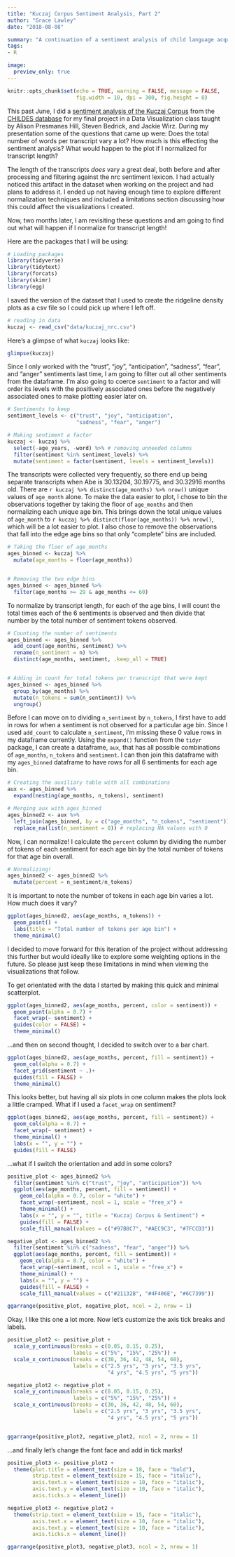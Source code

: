 ```yaml
---
title: "Kuczaj Corpus Sentiment Analysis, Part 2"
author: "Grace Lawley"
date: "2018-08-08"

summary: "A continuation of a sentiment analysis of child language acquisition data using the Kuczaj Corpus from the CHILDES database."
tags:
- R

image:
  preview_only: true
---
```


```r
knitr::opts_chunk$set(echo = TRUE, warning = FALSE, message = FALSE,
                      fig.width = 10, dpi = 300, fig.height = 8)
```


This past June, I did a [sentiment analysis of the Kuczaj Corpus](../../project/kuczaj_pt1/) from the [CHILDES database](https://childes.talkbank.org) for my final project in a Data Visualization class [<i class="fab fa-github"></i>](https://github.com/apreshill/ohsu-basic-stats) [<i class="fas fa-laptop"></i>](https://ohsu-conj620.netlify.com/index.html) taught by Alison Presmanes Hill, Steven Bedrick, and Jackie Wirz. During my presentation some of the questions that came up were: Does the total number of words per transcript vary a lot? How much is this effecting the sentiment analysis? What would happen to the plot if I normalized for transcript length?

The length of the transcripts *does* vary a great deal, both before and after processing and filtering against the nrc sentiment lexicon. I had actually noticed this artifact in the dataset when working on the project and had plans to address it. I ended up not having enough time to explore different normalization techniques and included a limitations section discussing how this could affect the visualizations I created.

Now, two months later, I am revisiting these questions and am going to find out what will happen if I normalize for transcript length!

Here are the packages that I will be using:
```r
# Loading packages
library(tidyverse)
library(tidytext)
library(forcats)
library(skimr)
library(egg)
```

I saved the version of the dataset that I used to create the ridgeline density plots as a csv file so I could pick up where I left off.
```r
# reading in data
kuczaj <- read_csv("data/kuczaj_nrc.csv")     
```

Here's a glimpse of what `kuczaj` looks like:
```r
glimpse(kuczaj)
```

Since I only worked with the "trust", "joy", "anticipation", "sadness", "fear", and "anger" sentiments last time, I am going to filter out all other sentiments from the dataframe.  I'm also going to coerce `sentiment` to a factor and will order its levels with the positively associated ones before the negatively associated ones to make plotting easier later on.

```r
# Sentiments to keep
sentiment_levels <- c("trust", "joy", "anticipation", 
                      "sadness", "fear", "anger")

# Making sentiment a factor
kuczaj <- kuczaj %>% 
  select(-age_years, -word) %>% # removing unneeded columns
  filter(sentiment %in% sentiment_levels) %>% 
  mutate(sentiment = factor(sentiment, levels = sentiment_levels))
```


The transcripts were collected very frequently, so there end up being separate transcripts when Abe is 30.13204, 30.19775, and 30.32916 months old. There are `r kuczaj %>% distinct(age_months) %>% nrow()` unique values of `age_month` alone. To make the data easier to plot, I chose to bin the observations together by taking the floor of `age_months` and then normalizing each unique age bin. This brings down the total unique values of `age_month` to `r kuczaj %>% distinct(floor(age_months)) %>% nrow()`, which will be a lot easier to plot. I also chose to remove the observations that fall into the edge age bins so that only "complete" bins are included.
```r
# Taking the floor of age_months
ages_binned <- kuczaj %>% 
  mutate(age_months = floor(age_months)) 


# Removing the two edge bins
ages_binned <- ages_binned %>% 
  filter(age_months >= 29 & age_months <= 60)
```


To normalize by transcript length, for each of the age bins, I will count the total times each of the 6 sentiments is observed and then divide that number by the total number of sentiment tokens observed.
```r
# Counting the number of sentiments 
ages_binned <- ages_binned %>% 
  add_count(age_months, sentiment) %>% 
  rename(n_sentiment = n) %>% 
  distinct(age_months, sentiment, .keep_all = TRUE)


# Adding in count for total tokens per transcript that were kept
ages_binned <- ages_binned %>% 
  group_by(age_months) %>% 
  mutate(n_tokens = sum(n_sentiment)) %>% 
  ungroup()
```

Before I can move on to dividing `n_sentiment` by `n_tokens`, I first have to add in rows for when a sentiment is not observed for a particular age bin. Since I used `add_count` to calculate `n_sentiment`, I'm missing these 0 value rows in my dataframe currently. Using the `expand()` function from the `tidyr` package, I can create a dataframe, `aux`, that has all possible combinations of `age_months`, `n_tokens` and `sentiment`. I can then join this dataframe with my `ages_binned` dataframe to have rows for all 6 sentiments for each age bin.
```r
# Creating the auxiliary table with all combinations
aux <- ages_binned %>% 
  expand(nesting(age_months, n_tokens), sentiment)

# Merging aux with ages_binned
ages_binned2 <- aux %>% 
  left_join(ages_binned, by = c("age_months", "n_tokens", "sentiment")) %>% 
  replace_na(list(n_sentiment = 0)) # replacing NA values with 0
```

Now, I can normalize! I calculate the `percent` column by dividing the number of tokens of each sentiment for each age bin by the total number of tokens for that age bin overall.
```r
# Normalizing!
ages_binned2 <- ages_binned2 %>% 
  mutate(percent = n_sentiment/n_tokens)
```


It is important to note the number of tokens in each age bin varies a lot. How much does it vary?
```r
ggplot(ages_binned2, aes(age_months, n_tokens)) +
  geom_point() + 
  labs(title = "Total number of tokens per age bin") +
  theme_minimal()
```
I decided to move forward for this iteration of the project without addressing this further but would ideally like to explore some weighting options in the future. So please just keep these limitations in mind when viewing the visualizations that follow.


To get orientated with the data I started by making this quick and minimal scatterplot. 
```r
ggplot(ages_binned2, aes(age_months, percent, color = sentiment)) +
  geom_point(alpha = 0.7) +
  facet_wrap(~ sentiment) +
  guides(color = FALSE) +
  theme_minimal()
```

...and then on second thought, I decided to switch over to a bar chart.
```r
ggplot(ages_binned2, aes(age_months, percent, fill = sentiment)) +
  geom_col(alpha = 0.7) +
  facet_grid(sentiment ~ .)+
  guides(fill = FALSE) +
  theme_minimal()
```

This looks better, but having all six plots in one column makes the plots look a little cramped. What if I used a `facet_wrap` on sentiment?
```r
ggplot(ages_binned2, aes(age_months, percent, fill = sentiment)) +
  geom_col(alpha = 0.7) +
  facet_wrap(~ sentiment) + 
  theme_minimal() +
  labs(x = "", y = "") +
  guides(fill = FALSE)
```

...what if I switch the orientation and add in some colors?
```r
positive_plot <- ages_binned2 %>% 
  filter(sentiment %in% c("trust", "joy", "anticipation")) %>% 
  ggplot(aes(age_months, percent, fill = sentiment)) +
    geom_col(alpha = 0.7, color = "white") +
    facet_wrap(~sentiment, ncol = 1, scale = "free_x") +
    theme_minimal() +
    labs(x = "", y = "", title = "Kuczaj Corpus & Sentiment") +
    guides(fill = FALSE) +
    scale_fill_manual(values = c("#97B8C7", "#AEC9C3", "#7FCCD3")) 

negative_plot <- ages_binned2 %>% 
  filter(sentiment %in% c("sadness", "fear", "anger")) %>% 
  ggplot(aes(age_months, percent, fill = sentiment)) +
    geom_col(alpha = 0.7, color = "white") +
    facet_wrap(~sentiment, ncol = 1, scale = "free_x") +
    theme_minimal() +
    labs(x = "", y = "") +
    guides(fill = FALSE) +
    scale_fill_manual(values = c("#21132B", "#4F406E", "#6C7399"))

ggarrange(positive_plot, negative_plot, ncol = 2, nrow = 1)
```

Okay, I like this one a lot more. Now let's customize the axis tick breaks and labels. 
```r
positive_plot2 <- positive_plot +
  scale_y_continuous(breaks = c(0.05, 0.15, 0.25),
                     labels = c("5%", "15%", "25%")) +
  scale_x_continuous(breaks = c(30, 36, 42, 48, 54, 60),
                     labels = c("2.5 yrs", "3 yrs", "3.5 yrs", 
                                "4 yrs", "4.5 yrs", "5 yrs")) 

negative_plot2 <- negative_plot +
  scale_y_continuous(breaks = c(0.05, 0.15, 0.25),
                     labels = c("5%", "15%", "25%")) +
  scale_x_continuous(breaks = c(30, 36, 42, 48, 54, 60),
                     labels = c("2.5 yrs", "3 yrs", "3.5 yrs", 
                                "4 yrs", "4.5 yrs", "5 yrs")) 


ggarrange(positive_plot2, negative_plot2, ncol = 2, nrow = 1)
```


...and finally let's change the font face and add in tick marks! 
```r
positive_plot3 <- positive_plot2 +
  theme(plot.title = element_text(size = 18, face = "bold"),
        strip.text = element_text(size = 15, face = "italic"),
        axis.text.x = element_text(size = 10, face = "italic"),
        axis.text.y = element_text(size = 10, face = "italic"),
        axis.ticks.x = element_line())

negative_plot3 <- negative_plot2 +
  theme(strip.text = element_text(size = 15, face = "italic"),
        axis.text.x = element_text(size = 10, face = "italic"),
        axis.text.y = element_text(size = 10, face = "italic"),
        axis.ticks.x = element_line())

ggarrange(positive_plot3, negative_plot3, ncol = 2, nrow = 1)
```
